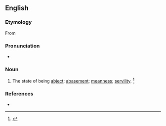 ==English==

===Etymology===
From {{suffix|abject|ness|lang=en}}

===Pronunciation===
* {{a|US}} {{IPA|/æbˈd͡ʒɛkt.nəs/|lang=en}}

===Noun===
{{en-noun|es}}

# The state of being [[abject]]; [[abasement]]; [[meanness]]; [[servility]]. {{defdate|Late 16<sup>th</sup> century.}}<ref name=SOED>{{R:SOED5|page=5}}</ref>

===References===
<references/>
* {{R:Webster 1913}}